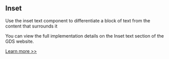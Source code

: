 
<Meta title="Components/Inset/Information" />

<h2>Inset</h2>

<p>
  Use the inset text component to differentiate a block of text from the content
  that surrounds it
</p>

<p>
  You can view the full implementation details on the Inset text section of the
  GDS website.
</p>

<a href="https://design-system.service.gov.uk/components/inset-text/" target="_blank" rel="noreferrer">
  Learn more >>
</a>
